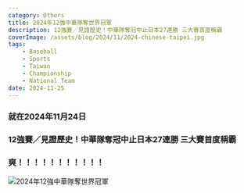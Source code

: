 ```yaml
---
category: Others
title: 2024年12強中華隊奪世界冠軍
description: 12強賽／見證歷史！中華隊奪冠中止日本27連勝 三大賽首度稱霸
coverImage: /assets/blog/2024/11/2024-chinese-taipei.jpg
tags:
    - Baseball
    - Sports
    - Taiwan
    - Championship
    - National Team
date: 2024-11-25
---
```


### 就在2024年11月24日

### 12強賽／見證歷史！中華隊奪冠中止日本27連勝 三大賽首度稱霸

### 爽！！！！！！！！！！！

![2024年12強中華隊奪世界冠軍](/assets/blog/others/2024/11/2024-chinese-taipei.jpg)
